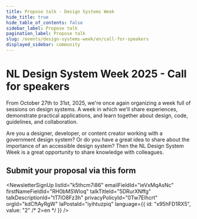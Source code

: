 ```yaml
---
title: Propose talk · Design Systems Week
hide_title: true
hide_table_of_contents: false
sidebar_label: Propose talk
pagination_label: Propose talk
slug: /events/design-systems-week/en/call-for-speakers
displayed_sidebar: community
---
```



# NL Design System Week 2025 - Call for speakers

From October 27th to 31st, 2025, we're once again organizing a week full of sessions on design systems. A week in which we'll share experiences, demonstrate practical applications, and learn together about design, code, guidelines, and collaboration.

Are you a designer, developer, or content creator working with a government design system? Or do you have a great idea to share about the importance of an accessible design system? Then the NL Design System Week is a great opportunity to share knowledge with colleagues.

## Submit your proposal via this form

<NewsletterSignUp
  listId="k5thcm7i86"
  emailFieldId="ieVxMqAsNc"
  firstNameFieldId="RH0bMSWloq"
  talkTitleId="5DRurXNffg"
  talkDescriptionId="tT7iO8Fz3h"
  privacyPolicyId="0Tw7Elhcrt"
  orgId="kdCftAyRgW"
  laPostaId="iyihtuzpiq"
  language={{ id: "x95hFD1RX5", value: "2" /* 2=en */ }}
/>
